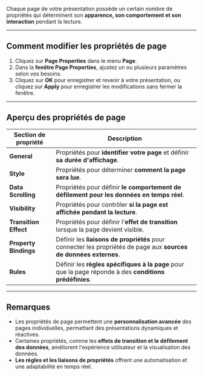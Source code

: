 Chaque page de votre présentation possède un certain nombre de propriétés qui déterminent son **apparence, son comportement et son interaction** pendant la lecture.

***

## **Comment modifier les propriétés de page**

1. Cliquez sur **Page Properties** dans le menu **Page**.
2. Dans la **fenêtre Page Properties**, ajustez un ou plusieurs paramètres selon vos besoins.
3. Cliquez sur **OK** pour enregistrer et revenir à votre présentation, ou cliquez sur **Apply** pour enregistrer les modifications sans fermer la fenêtre.

***

## **Aperçu des propriétés de page**

| **Section de propriété** | **Description**                                                                                                   |
| ------------------------ | ----------------------------------------------------------------------------------------------------------------- |
| **General**              | Propriétés pour **identifier votre page** et définir **sa durée d'affichage**.                                    |
| **Style**                | Propriétés pour déterminer **comment la page sera lue**.                                                          |
| **Data Scrolling**       | Propriétés pour définir **le comportement de défilement pour les données en temps réel**.                         |
| **Visibility**           | Propriétés pour contrôler **si la page est affichée pendant la lecture**.                                         |
| **Transition Effect**    | Propriétés pour définir l'**effet de transition** lorsque la page devient visible.                                |
| **Property Bindings**    | Définir les **liaisons de propriétés** pour connecter les propriétés de page aux **sources de données externes**. |
| **Rules**                | Définir les **règles spécifiques à la page** pour que la page réponde à des **conditions prédéfinies**.           |

***

## **Remarques**

* Les propriétés de page permettent une **personnalisation avancée** des pages individuelles, permettant des présentations dynamiques et réactives.
* Certaines propriétés, comme les **effets de transition et le défilement des données**, améliorent l'expérience utilisateur et la visualisation des données.
* **Les règles et les liaisons de propriétés** offrent une automatisation et une adaptabilité en temps réel.

